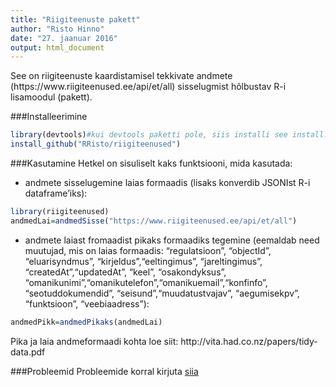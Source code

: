 ```yaml
---
title: "Riigiteenuste pakett"
author: "Risto Hinno"
date: "27. jaanuar 2016"
output: html_document
---
```

See on riigiteenuste kaardistamisel tekkivate andmete (https://www.riigiteenused.ee/api/et/all) sisselugmist hõlbustav R-i lisamoodul (pakett).

###Installeerimine

```r
library(devtools)#kui devtools paketti pole, siis installi see install.packages("devtools")
install_github("RRisto/riigiteenused")
```

###Kasutamine
Hetkel on sisuliselt kaks funktsiooni, mida kasutada:

- andmete sisselugemine laias formaadis (lisaks konverdib JSONIst R-i dataframe'iks):

```r
library(riigiteenused)
andmedLai=andmedSisse("https://www.riigiteenused.ee/api/et/all")
```

- andmete laiast fromaadist pikaks formaadiks tegemine (eemaldab need muutujad, mis on laias formaadis: "regulatsioon", "objectId", "eluarisyndmus", "kirjeldus","eeltingimus", "jareltingimus", "createdAt","updatedAt", "keel", "osakondyksus", "omanikunimi","omanikutelefon","omanikuemail","konfinfo", "seotuddokumendid", "seisund","muudatustvajav", "aegumisekpv", "funktsioon", "veebiaadress"):

```r
andmedPikk=andmedPikaks(andmedLai)
```

Pika ja laia andmeformaadi kohta loe siit: http://vita.had.co.nz/papers/tidy-data.pdf

###Probleemid
Probleemide korral kirjuta [siia](https://github.com/RRisto/riigiteenused/issues "https://github.com/RRisto/riigiteenused/issues") 
